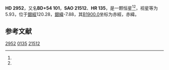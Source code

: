 {{Starbox begin
| name = HD 2952
}}
{{Starbox observe
| epoch = [[J2000.0|J2000.0]]
| constell = {{星座名待查}}<ref name=SIMBAD>{{cite web
 | url=http://simbad.u-strasbg.fr/simbad/sim-id?Ident=HR+135
 | title =Pulsating variable Star
 | publisher=Centre de Données astronomiques de Strasbourg
 | work=SIMBAD
 | accessdate=2012-07-13}}</ref><ref name=DATA>{{cite web
 | url=http://vizier.u-strasbg.fr/viz-bin/VizieR-5?-out.add=.&-source=5050&-corr=PK=HR&-out.max=9999&HR=135
 | title=VizieR Detailed Page
 | accessdate=2012-07-13
 | archive-date=2016-03-05
 | archive-url=https://web.archive.org/web/20160305215748/http://vizier.u-strasbg.fr/viz-bin/VizieR-5?-out.add=.&-source=5050&-corr=PK=HR&-out.max=9999&HR=135
 | dead-url=no
 }}</ref>
| 星官 = 
| ra = {{RA|0|33|10.4}}<ref name=SIMBAD /><ref name=DATA />
| dec = {{DEC|+54|53|42}}<ref name=SIMBAD /><ref name=DATA />
| appmag_v = 5.93<ref name=SIMBAD /><ref name=DATA />
}}
{{Starbox character
| class = K0III<ref name=SIMBAD /><ref name=DATA />
| b-v = 1.04<ref name=SIMBAD /><ref name=DATA />
| u-b = 0.84<ref name=SIMBAD /><ref name=DATA />
| r-i = <ref name=SIMBAD /><ref name=DATA />
| variable = 
}}
{{Starbox astrometry
| radial_v = 0.84
| prop_mo_ra = -35
| parallax = 
| p_error = 
}}
{{Starbox catalog
| names =BD+54 101，[[SAO星表|SAO]] 21512，[[HD星表|HD]] 2952，[[HR星表|HR]] 135}}
{{Starbox reference |Simbad=HR+135}}
{{Starbox end}}

'''HD 2952'''，又名'''BD+54 101'''，'''SAO 21512'''、'''HR 135'''，是一颗恒星<ref name=SIMBAD /><ref name=DATA />，视星等为5.93，位于[[銀道座標系|銀經]]120.28，[[銀道座標系|銀緯]]-7.88，其[[B1900.0|B1900.0]]坐标为赤經{{RA|0|27|37.3}}，赤緯{{DEC|+54|-7.88|39}}。

== 参考文献 ==
{{reflist}}

{{star-stub}}

[[Category:HD和HDE天體|2952]]
[[Category:HR天體|0135]]
[[Category:SAO天體|21512]]